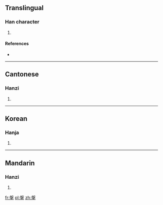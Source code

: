 ==Translingual==

===Han character===
{{Han char|rn=64|rad=手|as=10|sn=14|four=2750<sub>2</sub>|canj=竹水手 (HEQ)|ids=⿱[[般]][[手]]}}

# {{defn|Han|sort=手10}}

====References====
* {{Han ref|kx=0448.020|dkj=12506|dj=0798.190|hdz=31927.080|uh=642B|ud=25643|bh=E1D9|bd=57817}}

----

==Cantonese==

===Hanzi===
{{yue-hanzi|jyut=bun1|y=bun1}}

# {{defn|lang=yue|sort=手10}}

----

==Korean==

===Hanja===
{{ko-hanja|hangeul=반|eumhun=|rv=ban|mr=pan|y=pan}}

# {{defn|lang=ko|sort=手10}}

----

==Mandarin==

===Hanzi===
{{cmn-hanzi|pin=[[pán]] ([[pan2]])|wg=p'an<sup>2</sup>}}

# {{defn|lang=cmn|sort=手10}}

[[fr:搫]]
[[pl:搫]]
[[zh:搫]]